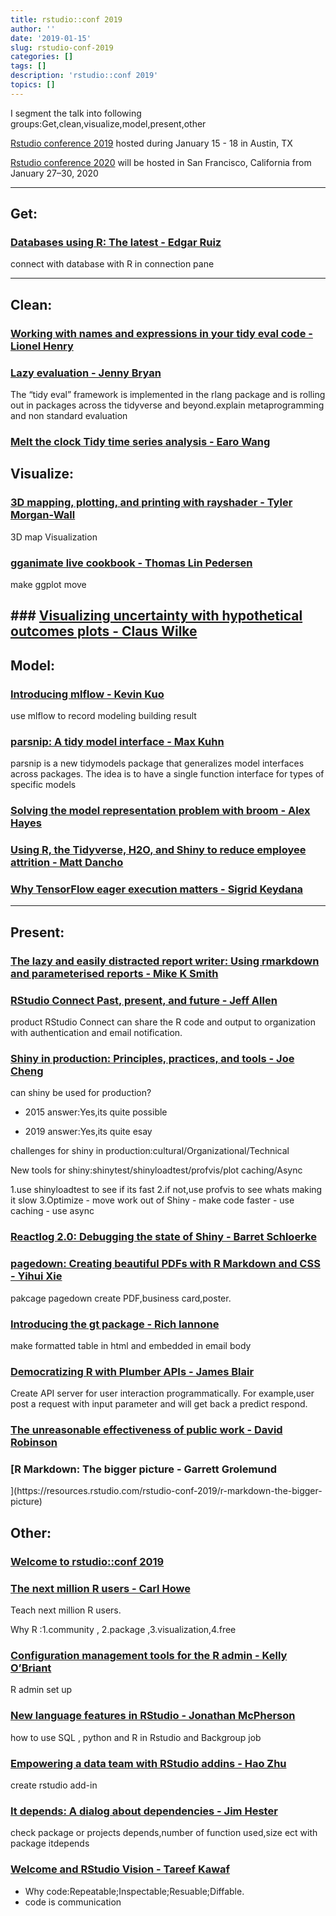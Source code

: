 ```yaml
---
title: rstudio::conf 2019
author: ''
date: '2019-01-15'
slug: rstudio-conf-2019
categories: []
tags: []
description: 'rstudio::conf 2019'
topics: []
---
```


I segment the talk into following groups:Get,clean,visualize,model,present,other 

[Rstudio conference 2019](https://resources.rstudio.com/rstudio-conf-2019) hosted during January 15 - 18 in Austin, TX

[Rstudio conference 2020](https://www.rstudio.com/conference/) will be hosted in San Francisco, California from January 27–30, 2020

--------------------------------------------------------


## Get:


### [Databases using R: The latest - Edgar Ruiz](https://resources.rstudio.com/rstudio-conf-2019/databases-using-r-the-latest)

connect with database with R in connection pane


--------------------------------------------------------

## Clean:

### [Working with names and expressions in your tidy eval code - Lionel Henry](https://resources.rstudio.com/rstudio-conf-2019/working-with-names-and-expressions-in-your-tidy-eval-code)


### [Lazy evaluation - Jenny Bryan](https://resources.rstudio.com/rstudio-conf-2019/lazy-evaluation)

The "tidy eval" framework is implemented in the rlang package and is rolling out in packages across the tidyverse and beyond.explain metaprogramming and non standard evaluation 


### [Melt the clock Tidy time series analysis - Earo Wang](https://resources.rstudio.com/rstudio-conf-2019/melt-the-clock-tidy-time-series-analysis)



## Visualize:


### [3D mapping, plotting, and printing with rayshader - Tyler Morgan-Wall](https://resources.rstudio.com/rstudio-conf-2019/3d-mapping-plotting-and-printing-with-rayshader)

3D map Visualization



### [gganimate live cookbook - Thomas Lin Pedersen](https://resources.rstudio.com/rstudio-conf-2019/gganimate-live-cookbook)

make ggplot move

### [Visualizing uncertainty with hypothetical outcomes plots - Claus Wilke](https://resources.rstudio.com/rstudio-conf-2019/visualizing-uncertainty-with-hypothetical-outcomes-plots)
--------------------------------------------------------

## Model:


### [Introducing mlflow - Kevin Kuo](https://resources.rstudio.com/rstudio-conf-2019/introducing-mlflow)


use mlflow to record modeling building result 


### [parsnip: A tidy model interface - Max Kuhn](https://resources.rstudio.com/rstudio-conf-2019/parsnip-a-tidy-model-interface)


parsnip is a new tidymodels package that generalizes model interfaces across packages. The idea is to have a single function interface for types of specific models 


### [Solving the model representation problem with broom - Alex Hayes](https://resources.rstudio.com/rstudio-conf-2019/solving-the-model-representation-problem-with-broom)


### [Using R, the Tidyverse, H2O, and Shiny to reduce employee attrition - Matt Dancho](https://resources.rstudio.com/rstudio-conf-2019/using-r-the-tidyverse-h2o-and-shiny-to-reduce-employee-attrition)


### [Why TensorFlow eager execution matters - Sigrid Keydana](https://resources.rstudio.com/rstudio-conf-2019/why-tensorflow-eager-execution-matters)


--------------------------------------------------------



## Present:

### [The lazy and easily distracted report writer: Using rmarkdown and parameterised reports - Mike K Smith](https://resources.rstudio.com/rstudio-conf-2019/the-lazy-and-easily-distracted-report-writer-using-rmarkdown-and-parameterised-reports)



### [RStudio Connect Past, present, and future - Jeff Allen](https://resources.rstudio.com/rstudio-conf-2019/rstudio-connect-past-present-and-future)

product RStudio Connect  can share the R code and output to organization with  authentication and email notification.


### [Shiny in production: Principles, practices, and tools - Joe Cheng](https://resources.rstudio.com/rstudio-conf-2019/shiny-in-production-principles-practices-and-tools-joe-cheng)

can shiny be used for production?

- 2015 answer:Yes,its quite possible

- 2019 answer:Yes,its quite esay

challenges for shiny in production:cultural/Organizational/Technical

New tools for shiny:shinytest/shinyloadtest/profvis/plot caching/Async

1.use shinyloadtest to see if its fast
2.if not,use profvis to see whats making it slow
3.Optimize
- move work out of Shiny
- make code faster
- use caching
- use async



### [Reactlog 2.0: Debugging the state of Shiny - Barret Schloerke](https://resources.rstudio.com/rstudio-conf-2019/reactlog-2-0-debugging-the-state-of-shiny)


### [pagedown: Creating beautiful PDFs with R Markdown and CSS - Yihui Xie](https://resources.rstudio.com/rstudio-conf-2019/pagedown-creating-beautiful-pdfs-with-r-markdown-and-css)
pakcage pagedown create PDF,business card,poster.




### [Introducing the gt package - Rich Iannone](https://resources.rstudio.com/rstudio-conf-2019/introducing-the-gt-package)
make formatted table in html and embedded in email body




### [Democratizing R with Plumber APIs - James Blair](https://resources.rstudio.com/rstudio-conf-2019/democratizing-r-with-plumber-apis)
Create API server for user interaction programmatically. For example,user post a request with input parameter and will get back a predict respond.


### [The unreasonable effectiveness of public work - David Robinson](https://resources.rstudio.com/rstudio-conf-2019/the-unreasonable-effectiveness-of-public-work)


### [R Markdown: The bigger picture - Garrett Grolemund
](https://resources.rstudio.com/rstudio-conf-2019/r-markdown-the-bigger-picture)


## Other:

### [Welcome to rstudio::conf 2019](https://resources.rstudio.com/rstudio-conf-2019/welcome-to-rstudio-conf-2019)






### [The next million R users - Carl Howe](https://resources.rstudio.com/rstudio-conf-2019/the-next-million-r-users
)
Teach next million R users.

Why R :1.community , 2.package ,3.visualization,4.free


### [Configuration management tools for the R admin - Kelly O'Briant](https://resources.rstudio.com/rstudio-conf-2019/configuration-management-tools-for-the-r-admin)
R admin set up





### [New language features in RStudio - Jonathan McPherson](https://resources.rstudio.com/rstudio-conf-2019/new-language-features-in-rstudio)
how to use SQL , python and R in Rstudio and Backgroup job





### [Empowering a data team with RStudio addins - Hao Zhu](https://resources.rstudio.com/rstudio-conf-2019/empowering-a-data-team-with-rstudio-addins)

create rstudio add-in

### [It depends: A dialog about dependencies - Jim Hester](https://resources.rstudio.com/rstudio-conf-2019/it-depends-a-dialog-about-dependencies)

check package or projects depends,number of function used,size ect with package itdepends




### [Welcome and RStudio Vision - Tareef Kawaf](https://resources.rstudio.com/rstudio-conf-2019/opening-keynote-tareef-kawaf)

- Why code:Repeatable;Inspectable;Resuable;Diffable.
- code is communication

























